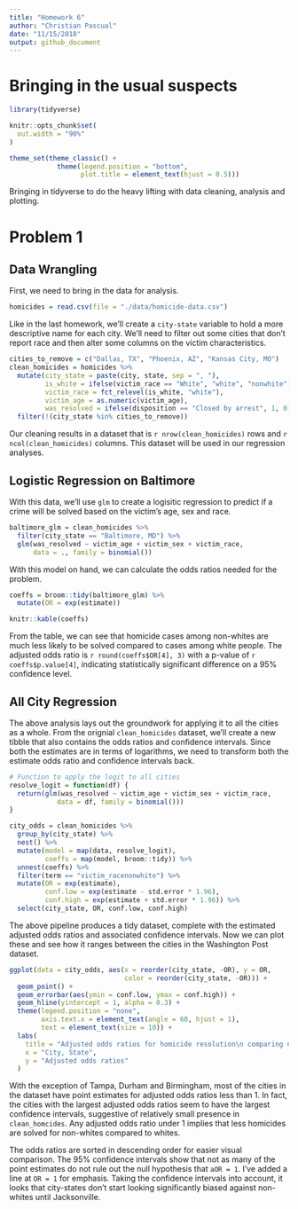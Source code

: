 ```yaml
---
title: "Homework 6"
author: "Christian Pascual"
date: "11/15/2018"
output: github_document
---
```


# Bringing in the usual suspects

```r
library(tidyverse)

knitr::opts_chunk$set(
  out.width = "90%"
)

theme_set(theme_classic() + 
            theme(legend.position = "bottom", 
                  plot.title = element_text(hjust = 0.5)))
```

Bringing in tidyverse to do the heavy lifting with data cleaning, analysis and plotting.

# Problem 1

## Data Wrangling

First, we need to bring in the data for analysis. 

```r
homicides = read.csv(file = "./data/homicide-data.csv") 
```

Like in the last homework, we'll create a `city-state` variable to hold a more descriptive name for each city. We'll need to filter out some cities that don't report race and then alter some columns on the victim characteristics.

```r
cities_to_remove = c("Dallas, TX", "Phoenix, AZ", "Kansas City, MO")
clean_homicides = homicides %>% 
  mutate(city_state = paste(city, state, sep = ", "),
         is_white = ifelse(victim_race == "White", "white", "nonwhite"),
         victim_race = fct_relevel(is_white, "white"),
         victim_age = as.numeric(victim_age),
         was_resolved = ifelse(disposition == "Closed by arrest", 1, 0)) %>% 
  filter(!(city_state %in% cities_to_remove))
```

Our cleaning results in a dataset that is `r nrow(clean_homicides)` rows and `r ncol(clean_homicides)` columns. This dataset will be used in our regression analyses. 

## Logistic Regression on Baltimore

With this data, we'll use `glm` to create a logisitic regression to predict if a crime will be solved based on the victim's age, sex and race.

```r
baltimore_glm = clean_homicides %>% 
  filter(city_state == "Baltimore, MD") %>% 
  glm(was_resolved ~ victim_age + victim_sex + victim_race, 
      data = ., family = binomial())
```


With this model on hand, we can calculate the odds ratios needed for the problem.

```r
coeffs = broom::tidy(baltimore_glm) %>% 
  mutate(OR = exp(estimate)) 

knitr::kable(coeffs)
```

From the table, we can see that homicide cases among non-whites are much less likely to be solved compared to cases among white people. The adjusted odds ratio is `r round(coeffs$OR[4], 3)` with a p-value of `r coeffs$p.value[4]`, indicating statistically significant difference on a 95% confidence level.

## All City Regression

The above analysis lays out the groundwork for applying it to all the cities as a whole. From the orignial `clean_homicides` dataset, we'll create a new tibble that also contains the odds ratios and confidence intervals. Since both the estimates are in terms of logarithms, we need to transform both the estimate odds ratio and confidence intervals back.

```r
# Function to apply the logit to all cities
resolve_logit = function(df) {
  return(glm(was_resolved ~ victim_age + victim_sex + victim_race, 
            data = df, family = binomial()))
}

city_odds = clean_homicides %>% 
  group_by(city_state) %>% 
  nest() %>% 
  mutate(model = map(data, resolve_logit),
         coeffs = map(model, broom::tidy)) %>% 
  unnest(coeffs) %>% 
  filter(term == "victim_racenonwhite") %>% 
  mutate(OR = exp(estimate),
         conf.low = exp(estimate - std.error * 1.96),
         conf.high = exp(estimate + std.error * 1.96)) %>% 
  select(city_state, OR, conf.low, conf.high)
```

The above pipeline produces a tidy dataset, complete with the estimated adjusted odds ratios and associated confidence intervals. Now we can plot these and see how it ranges between the cities in the Washington Post dataset. 

```r
ggplot(data = city_odds, aes(x = reorder(city_state, -OR), y = OR,
                             color = reorder(city_state, -OR))) +
  geom_point() +
  geom_errorbar(aes(ymin = conf.low, ymax = conf.high)) +
  geom_hline(yintercept = 1, alpha = 0.3) +
  theme(legend.position = "none", 
        axis.text.x = element_text(angle = 60, hjust = 1),
        text = element_text(size = 10)) +
  labs(
    title = "Adjusted odds ratios for homicide resolution\n comparing non-whites to whites by city-state pairs",
    x = "City, State",
    y = "Adjusted odds ratios"
  )
```

With the exception of Tampa, Durham and Birmingham, most of the cities in the dataset have point estimates for adjusted odds ratios less than 1. In fact, the cities with the largest adjusted odds ratios seem to have the largest confidence intervals, suggestive of relatively small presence in `clean_homcides`. Any adjusted odds ratio under 1 implies that less homicides are solved for non-whites compared to whites.

The odds ratios are sorted in descending order for easier visual comparison. The 95% confidence intervals show that not as many of the point estimates do not rule out the null hypothesis that `aOR = 1`. I've added a line at `OR = 1` for emphasis. Taking the confidence intervals into account, it looks that city-states don't start looking significantly biased against non-whites until Jacksonville.